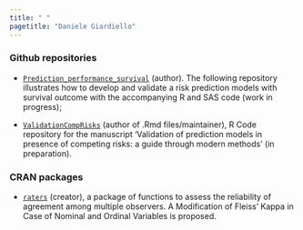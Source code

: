 ```yaml
---
title: " "
pagetitle: "Daniele Giardiello"
---
```


<link rel="stylesheet" href="styles.css" type="text/css">

<link rel="stylesheet" href="https://cdn.jsdelivr.net/gh/jpswalsh/academicons@1/css/academicons.min.css">


### Github repositories

- [`Prediction_performance_survival`](https://github.com/danielegiardiello/Prediction_performance_survival) (author). The following repository illustrates how to develop and validate a risk prediction models with survival outcome with the accompanying R and SAS code (work in progress);  

- [`ValidationCompRisks`](https://github.com/survival-lumc/ValidationCompRisks) (author of .Rmd files/maintainer), R Code repository for the manuscript 'Validation of prediction models in presence of competing risks: a guide through modern methods' (in preparation).   

### CRAN packages
- [`raters`](https://cran.r-project.org/web/packages/raters/index.html) (creator), a package of functions to assess the reliability of agreement among multiple observers. A Modification of Fleiss' Kappa in Case of Nominal and Ordinal Variables is proposed.  


